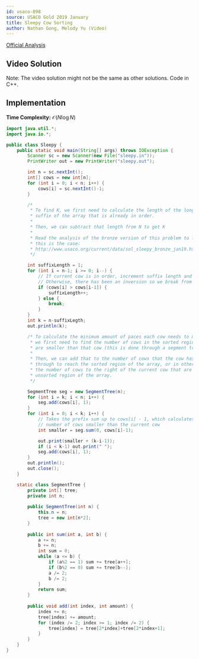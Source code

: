 ```yaml
---
id: usaco-898
source: USACO Gold 2019 January
title: Sleepy Cow Sorting
author: Nathan Gong, Melody Yu (Video)
---
```


[Official Analysis](http://www.usaco.org/current/data/sol_sleepy_gold_jan19.html)

## Video Solution

Note: The video solution might not be the same as other solutions. Code in C++.
<Youtube id="6oyl7lTKdPY" />

## Implementation

**Time Complexity:** $\mathcal{O}(N\log N)$

<LanguageSection>

<JavaSection>

```java
import java.util.*;
import java.io.*;

public class Sleepy {
	public static void main(String[] args) throws IOException {
		Scanner sc = new Scanner(new File("sleepy.in"));
		PrintWriter out = new PrintWriter("sleepy.out");

		int n = sc.nextInt();
		int[] cows = new int[n];
		for (int i = 0; i < n; i++) {
			cows[i] = sc.nextInt()-1;
		}

		/*
		 * To find K, we first need to calculate the length of the longest
		 * suffix of the array that is already in order. 
		 * 
		 * Then, we can subtract that length from N to get K
		 * 
		 * Read the analysis of the bronze version of this problem to learn why
		 * this is the case:
		 * http://www.usaco.org/current/data/sol_sleepy_bronze_jan19.html
		 */

		int suffixLength = 1;
		for (int i = n-1; i >= 0; i--) {
			// If current cow is in order, increment suffix length and continue
			// Otherwise, there has been an inversion so we break from the loop
			if (cows[i] > cows[i-1]) {
				suffixLength++;
			} else {
				break;
			}
		}
		int k = n-suffixLegth;
		out.println(k);

		/* To calculate the minimum amount of paces each cow needs to make,
		 * we first need to find the number of cows in the sorted region that 
		 * are smaller than that cow (this is done through a segment tree).
		 * 
		 * Then, we can add that to the number of cows that the cow has to move
		 * through to reach the sorted region of the array, or in other words,
		 * the number of cows to the right of the current cow that are in the
		 * unsorted region of the array.
		 */

		SegmentTree seg = new SegmentTree(n);
		for (int i = k; i < n; i++) {
			seg.add(cows[i], 1);
		}
		for (int i = 0; i < k; i++) {
			// Takes the prefix sum up to cows[i] - 1, which calculates the
			// number of cows smaller than the current cow
			int smaller = seg.sum(0, cows[i]-1);

			out.print(smaller + (k-i-1));
			if (i < k-1) out.print(" ");
			seg.add(cows[i], 1);
		}
		out.println();
		out.close();
	}

	static class SegmentTree {
		private int[] tree;
		private int n;
	
		public SegmentTree(int n) {
			this.n = n;
			tree = new int[n*2];
		}
	
		public int sum(int a, int b) {
			a += n;
			b += n;
			int sum = 0;
			while (a <= b) {
				if (a%2 == 1) sum += tree[a++];
				if (b%2 == 0) sum += tree[b--];
				a /= 2;
				b /= 2;
			}
			return sum;
		}
	
		public void add(int index, int amount) {
			index += n;
			tree[index] += amount;
			for (index /= 2; index >= 1; index /= 2) {
				tree[index] = tree[2*index]+tree[2*index+1];
			}
		}
	}
}
```

</JavaSection>

</LanguageSection>
